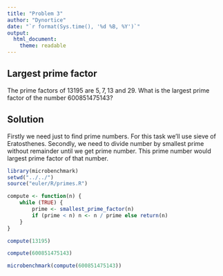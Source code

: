 ```yaml
---
title: "Problem 3"
author: "Dynortice"
date: "`r format(Sys.time(), '%d %B, %Y')`"
output:
  html_document:
    theme: readable
---
```


## Largest prime factor
The prime factors of $13195$ are $5, 7, 13$ and $29$. What is the largest prime factor of the number $600851475143$?

## Solution
Firstly we need just to find prime numbers. For this task we'll use sieve of Eratosthenes. Secondly, we need to divide number by smallest prime without remainder until we get prime number. This prime number would largest prime factor of that number.

```r
library(microbenchmark)
setwd("../../")
source("euler/R/primes.R")
```

```r
compute <- function(n) {
    while (TRUE) {
        prime <- smallest_prime_factor(n)
        if (prime < n) n <- n / prime else return(n)
    }
}
```

```r
compute(13195)
```

```r
compute(600851475143)
```

```r
microbenchmark(compute(600851475143))
```